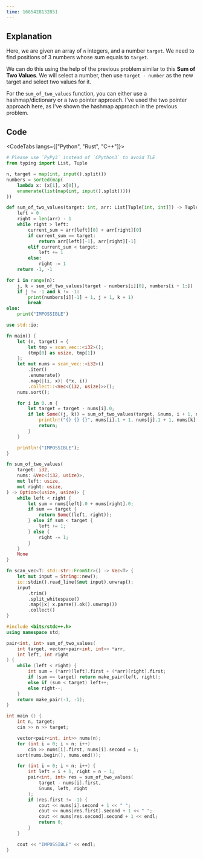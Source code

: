 ---
time: 1685428132851
---

## Explanation

Here, we are given an array of `n` integers, and a number `target`. We need to find positions of 3 numbers whose sum equals to `target`.

We can do this using the help of the previous problem similar to this **Sum of Two Values**. We will select a number, then use `target - number` as the new target and select two values for it.

For the `sum_of_two_values` function, you can either use a hashmap/dictionary or a two pointer approach. I've used the two pointer approach here, as I've shown the hashmap approach in the previous problem.

## Code

<CodeTabs langs={["Python", "Rust", "C++"]}>

```python
# Please use `PyPy3` instead of `CPython3` to avoid TLE
from typing import List, Tuple

n, target = map(int, input().split())
numbers = sorted(map(
    lambda x: (x[1], x[0]),
    enumerate(list(map(int, input().split())))
))

def sum_of_two_values(target: int, arr: List[Tuple[int, int]]) -> Tuple[int, int]:
    left = 0
    right = len(arr) - 1
    while right > left:
        current_sum = arr[left][0] + arr[right][0]
        if current_sum == target:
            return arr[left][-1], arr[right][-1]
        elif current_sum < target:
            left += 1
        else:
            right -= 1
    return -1, -1

for i in range(n):
    j, k = sum_of_two_values(target - numbers[i][0], numbers[i + 1:])
    if j != -1 and k != -1:
        print(numbers[i][-1] + 1, j + 1, k + 1)
        break
else:
    print("IMPOSSIBLE")
```

```rust
use std::io;

fn main() {
    let (n, target) = {
        let tmp = scan_vec::<i32>();
        (tmp[0] as usize, tmp[1])
    };
    let mut nums = scan_vec::<i32>()
        .iter()
        .enumerate()
        .map(|(i, x)| (*x, i))
        .collect::<Vec<(i32, usize)>>();
    nums.sort();

    for i in 0..n {
        let target = target - nums[i].0;
        if let Some((j, k)) = sum_of_two_values(target, &nums, i + 1, n - 1) {
            println!("{} {} {}", nums[i].1 + 1, nums[j].1 + 1, nums[k].1 + 1);
            return;
        }
    }

    println!("IMPOSSIBLE");
}

fn sum_of_two_values(
    target: i32,
    nums: &Vec<(i32, usize)>,
    mut left: usize,
    mut right: usize,
) -> Option<(usize, usize)> {
    while left < right {
        let sum = nums[left].0 + nums[right].0;
        if sum == target {
            return Some((left, right));
        } else if sum < target {
            left += 1;
        } else {
            right -= 1;
        }
    }
    None
}

fn scan_vec<T: std::str::FromStr>() -> Vec<T> {
    let mut input = String::new();
    io::stdin().read_line(&mut input).unwrap();
    input
        .trim()
        .split_whitespace()
        .map(|x| x.parse().ok().unwrap())
        .collect()
}
```

```cpp
#include <bits/stdc++.h>
using namespace std;

pair<int, int> sum_of_two_values(
    int target, vector<pair<int, int>> *arr,
    int left, int right
) {
    while (left < right) {
        int sum = (*arr)[left].first + (*arr)[right].first;
        if (sum == target) return make_pair(left, right);
        else if (sum < target) left++;
        else right--;
    }
    return make_pair(-1, -1);
}

int main () {
    int n, target;
    cin >> n >> target;

    vector<pair<int, int>> nums(n);
    for (int i = 0; i < n; i++)
        cin >> nums[i].first, nums[i].second = i;
    sort(nums.begin(), nums.end());

    for (int i = 0; i < n; i++) {
        int left = i + 1, right = n - 1;
        pair<int, int> res = sum_of_two_values(
            target - nums[i].first,
            &nums, left, right
        );
        if (res.first != -1) {
            cout << nums[i].second + 1 << " ";
            cout << nums[res.first].second + 1 << " ";
            cout << nums[res.second].second + 1 << endl;
            return 0;
        }
    }

    cout << "IMPOSSIBLE" << endl;
}
```

</CodeTabs>
